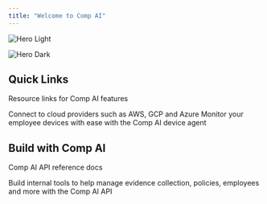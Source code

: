 ```yaml
---
title: "Welcome to Comp AI"
---
```


<img
  className="block dark:hidden"
  src="/images/hero-light.png"
  alt="Hero Light"
/>

<img
  className="hidden dark:block"
  src="/packages/docs/CompAIbackground.jpeg"
  alt="Hero Dark"
  title=""
/>

## Quick Links

Resource links for Comp AI features

<CardGroup cols={2}>
  <Card title="Integrations" href="https://trycomp.ai/docs/integrations">
    Connect to cloud providers such as AWS, GCP and Azure
  </Card>
  <Card title="Comp AI Device Agent" href="https://trycomp.ai/docs/device-agent">
    Monitor your employee devices with ease with the Comp AI device agent
  </Card>
</CardGroup>

## Build with Comp AI

Comp AI API reference docs

<CardGroup cols={2}>
  <Card title="API Reference" icon="code" href="https://trycomp.ai/docs/api-reference/organization/get-organization-information">
    Build internal tools to help manage evidence collection, policies, employees and more with the Comp AI API
  </Card>
</CardGroup>